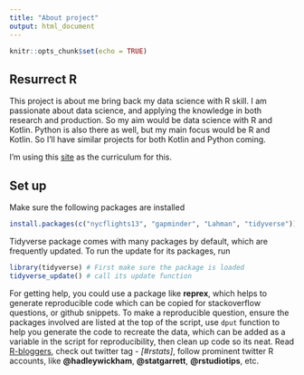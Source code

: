 ```yaml
---
title: "About project"
output: html_document
---
```


```r
knitr::opts_chunk$set(echo = TRUE)
```

## Resurrect R

This project is about me bring back my data science with R skill. I am passionate about data science, and applying the knowledge in both research and production. So my aim would be data science with R and Kotlin. Python is also there as well, but my main focus would be R and Kotlin. So I'll have similar projects for both Kotlin and Python coming.

I'm using this [site](https://dcl-2017-04.github.io/curriculum/upcoming.html) as the curriculum for this.

## Set up

Make sure the following packages are installed

```r
install.packages(c("nycflights13", "gapminder", "Lahman", "tidyverse"))
```

Tidyverse package comes with many packages by default, which are frequently updated. To run the update for its packages, run 

```r
library(tidyverse) # First make sure the package is loaded
tidyverse_update() # call its update function
```

For getting help, you could use a package like **reprex**, which helps to generate reproducible code which can be copied for stackoverflow questions, or github snippets. To make a reproducible question, ensure the packages involved are listed at the top of the script, use `dput` function to help you generate the code to recreate the data, which can be added as a variable in the script for reproducibility, then clean up code so its neat. Read [R-bloggers](https://www.r-bloggers.com/), check out twitter tag - *[#rstats]*, follow prominent twitter R accounts, like **@hadleywickham**, **@statgarrett**, **@rstudiotips**, etc.
